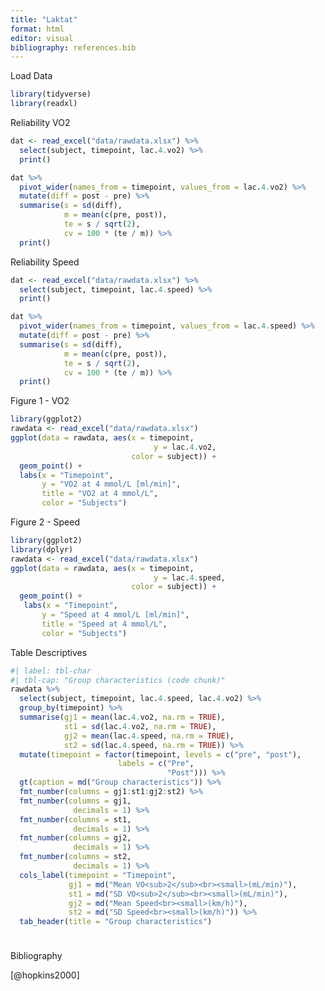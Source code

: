 ```yaml
---
title: "Laktat"
format: html
editor: visual
bibliography: references.bib
---
```


Load Data

```r
library(tidyverse)
library(readxl)

```

Reliability VO2

```r
dat <- read_excel("data/rawdata.xlsx") %>%
  select(subject, timepoint, lac.4.vo2) %>%
  print()

dat %>%
  pivot_wider(names_from = timepoint, values_from = lac.4.vo2) %>%
  mutate(diff = post - pre) %>%
  summarise(s = sd(diff),
            m = mean(c(pre, post)),
            te = s / sqrt(2),
            cv = 100 * (te / m)) %>%
  print()
```

Reliability Speed

```r
dat <- read_excel("data/rawdata.xlsx") %>%
  select(subject, timepoint, lac.4.speed) %>%
  print()

dat %>%
  pivot_wider(names_from = timepoint, values_from = lac.4.speed) %>%
  mutate(diff = post - pre) %>%
  summarise(s = sd(diff),
            m = mean(c(pre, post)),
            te = s / sqrt(2),
            cv = 100 * (te / m)) %>%
  print()
```

Figure 1 - VO2

```r
library(ggplot2)
rawdata <- read_excel("data/rawdata.xlsx")
ggplot(data = rawdata, aes(x = timepoint, 
                                y = lac.4.vo2,
                           color = subject)) +
  geom_point() +
  labs(x = "Timepoint", 
       y = "VO2 at 4 mmol/L [ml/min]", 
       title = "VO2 at 4 mmol/L",
       color = "Subjects")
```

Figure 2 - Speed

```r
library(ggplot2)
library(dplyr)
rawdata <- read_excel("data/rawdata.xlsx")
ggplot(data = rawdata, aes(x = timepoint, 
                                y = lac.4.speed,
                           color = subject)) +
  geom_point() +
   labs(x = "Timepoint", 
       y = "Speed at 4 mmol/L [ml/min]", 
       title = "Speed at 4 mmol/L",
       color = "Subjects")

```

Table Descriptives

```r
#| label: tbl-char
#| tbl-cap: "Group characteristics (code chunk)"
rawdata %>%
  select(subject, timepoint, lac.4.speed, lac.4.vo2) %>%
  group_by(timepoint) %>%
  summarise(gj1 = mean(lac.4.vo2, na.rm = TRUE),
            st1 = sd(lac.4.vo2, na.rm = TRUE),
            gj2 = mean(lac.4.speed, na.rm = TRUE),
            st2 = sd(lac.4.speed, na.rm = TRUE)) %>%
  mutate(timepoint = factor(timepoint, levels = c("pre", "post"),
                        labels = c("Pre",
                                   "Post"))) %>%
  gt(caption = md("Group characteristics")) %>%
  fmt_number(columns = gj1:st1:gj2:st2) %>%
  fmt_number(columns = gj1,
              decimals = 1) %>%
  fmt_number(columns = st1,
              decimals = 1) %>%
  fmt_number(columns = gj2,
              decimals = 1) %>%
  fmt_number(columns = st2,
              decimals = 1) %>%
  cols_label(timepoint = "Timepoint",
             gj1 = md("Mean VO<sub>2</sub><br><small>(mL/min)"),
             st1 = md("SD VO<sub>2</sub><br><small>(mL/min)"),
             gj2 = md("Mean Speed<br><small>(km/h)"),
             st2 = md("SD Speed<br><small>(km/h)")) %>%
  tab_header(title = "Group characteristics")
  
```

### 

Bibliography

[@hopkins2000]
